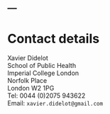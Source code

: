 ---
---
# Contact details

Xavier Didelot<br />
School of Public Health<br />
Imperial College London<br />
Norfolk Place<br />
London W2 1PG<br />
Tel: 0044 (0)2075 943622<br />
Email: `xavier.didelot@gmail.com`  
